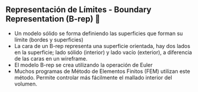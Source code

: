 ## Representación de Límites - Boundary Representation (B-rep) 🧊

- Un modelo sólido se forma definiendo las superficies que forman su límite (bordes y superficies)
- La cara de un B-rep representa una superficie orientada, hay dos lados en la superficie; lado sólido (interior) y lado vacío (exterior), a diferencia de las caras en un wireframe.
- El modelo B-rep se crea utilizando la operación de Euler
- Muchos programas de Método de Elementos Finitos (FEM) utilizan este método. Permite controlar más fácilmente el mallado interior del volumen.

